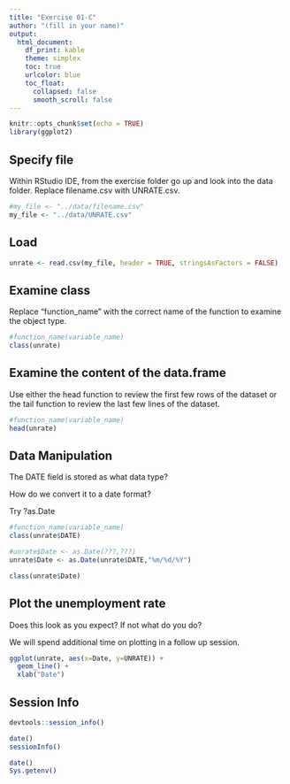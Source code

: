 ```yaml
---
title: "Exercise 01-C"
author: "(fill in your name)"
output:
  html_document:
    df_print: kable
    theme: simplex
    toc: true
    urlcolor: blue
    toc_float:
      collapsed: false
      smooth_scroll: false
---
```


```r
knitr::opts_chunk$set(echo = TRUE)
library(ggplot2)
```

## Specify file

Within RStudio IDE, from the exercise folder go up and look into the data folder.  Replace filename.csv with UNRATE.csv. 

```r

#my_file <- "../data/filename.csv"
my_file <- "../data/UNRATE.csv"

```

## Load


```r
unrate <- read.csv(my_file, header = TRUE, stringsAsFactors = FALSE)

```

## Examine class

Replace "function_name" with the correct name of the function to examine the object type.

```r
#function_name(variable_name)
class(unrate)

```

## Examine the content of the data.frame

Use either the head function to review the first few rows of the dataset or the tail function to review the last few lines of the dataset.

```r
#function_name(variable_name)
head(unrate)

```
## Data Manipulation

The DATE field is stored as what data type?

How do we convert it to a date format?

Try ?as.Date


```r
#function_name(variable_name)
class(unrate$DATE)

#unrate$Date <- as.Date(???,???)
unrate$Date <- as.Date(unrate$DATE,"%m/%d/%Y")

class(unrate$Date)

```

## Plot the unemployment rate

Does this look as you expect?  If not what do you do?

We will spend additional time on plotting in a follow up session.

```r

ggplot(unrate, aes(x=Date, y=UNRATE)) +
  geom_line() + 
  xlab("Date")

```





## Session Info

```r
devtools::session_info()
```

```r
date()
sessionInfo()
```

```r
date()
Sys.getenv()
```


